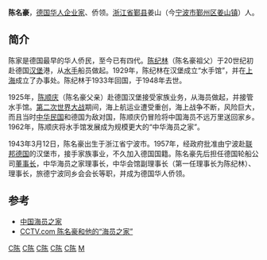 '''陈名豪'''{{BD|1943年|||}}，[[德国|德国]][[华人|华人]][[企业家|企业家]]、侨领。[[浙江省|浙江省]][[鄞县|鄞县]]姜山（今[[宁波市|宁波市]][[鄞州区|鄞州区]][[姜山镇|姜山镇]]）人。

==简介==
陈家是德国最早的华人侨民，至今已有四代。[[陈纪林|陈纪林]]（陈名豪祖父）于20世纪初赴德国[[汉堡|汉堡]]港，从[[水手|水手]]船员做起。1929年，陈纪林在汉堡成立“水手馆”，并在[[上海|上海]]成立了办事处。陈纪林于1933年回国，于1948年去世。

1925年，[[陈顺庆|陈顺庆]]（陈名豪父亲）赴德国汉堡接受家族业务，从海员做起，并接管水手馆。[[第二次世界大战|第二次世界大战]]期间，海上航运业遭受重创，海上战争不断，风险巨大，而且当时[[中华民国|中华民国]]和德国为敌对国，陈顺庆仍冒险将中国海员不远万里送回家乡。1962年，陈顺庆将水手馆发展成为规模更大的“中华海员之家”。

1943年3月12日，陈名豪出生于浙江省宁波市。1957年，经政府批准由宁波赴[[联邦德国|联邦德国]]的汉堡市，接手家族事业，不久加入德国国籍。陈名豪先后担任德国轮船公司[[董事长|董事长]]，中华海员之家理事长，中华会馆副理事长（第一任理事长为陈纪林）、理事长，旅德宁波同乡会会长等职，并成为德国华人侨领。

==参考==
*[http://www.seaman-cn.com/ 中国海员之家] {{Wayback|url=http://www.seaman-cn.com/ |date=20200918191937 }}
*[http://www.cctv.com/news/society/20060427/103534.shtml CCTV.com 陈名豪和他的“海员之家”] {{Wayback|url=http://www.cctv.com/news/society/20060427/103534.shtml |date=20190827042544 }}
{{企業家小作品}}

[[Category:宁波船帮|C陈]]
[[Category:华人企业家|C陈]]
[[Category:鄞县人|C陈]]
[[Category:宁波商帮|C陈]]
[[Category:欧洲宁波人|C陈]]
[[Category:陈姓|M]]